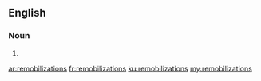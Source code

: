 ==English==

===Noun===
{{head|en|noun plural form}}

# {{plural of|remobilization|lang=en}}

[[ar:remobilizations]]
[[fr:remobilizations]]
[[ku:remobilizations]]
[[my:remobilizations]]